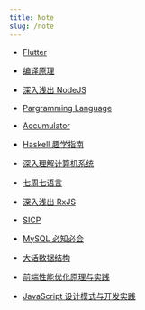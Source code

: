 ```yaml
---
title: Note
slug: /note
---
```


- [Flutter](/note/flutter)

- [编译原理](/note/compliers)

- [深入浅出 NodeJS](/note/a-simple-explanation-of-nodejs)

- [Pargramming Language](/note/programming-language)

- [Accumulator](/note/accumulator)

- [Haskell 趣学指南](/note/learn-you-a-haskell)

- [深入理解计算机系统](/note/csapp)

- [七周七语言](/note/7-languages-in-7-weeks)

- [深入浅出 RxJS](/note/a-simple-explanation-of-rxjs)

- [SICP](/note/sicp)

- [MySQL 必知必会](/note/mysql-must-know)

- [大话数据结构](/note/big-talk-data-structure)

- [前端性能优化原理与实践](/note/front-end-performance-optimization)

- [JavaScript 设计模式与开发实践](/note/javascript-design-patterns-and-development-practices)
